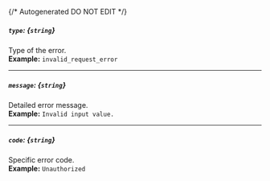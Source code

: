 {/* Autogenerated DO NOT EDIT  */}
##### `type`: *{`string`}*
Type of the error.
<br/>
**Example:** `invalid_request_error`

---
##### `message`: *{`string`}*
Detailed error message.
<br/>
**Example:** `Invalid input value.`

---
##### `code`: *{`string`}*
Specific error code.
<br/>
**Example:** `Unauthorized`


